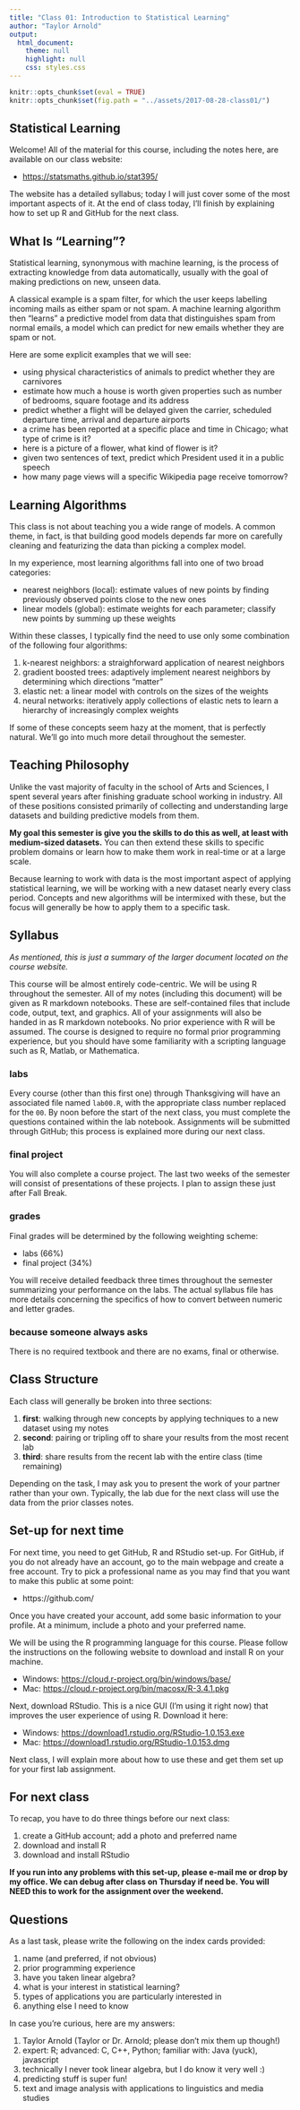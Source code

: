 ```yaml
---
title: "Class 01: Introduction to Statistical Learning"
author: "Taylor Arnold"
output:
  html_document:
    theme: null
    highlight: null
    css: styles.css
---
```


```r
knitr::opts_chunk$set(eval = TRUE)
knitr::opts_chunk$set(fig.path = "../assets/2017-08-28-class01/")
```

## Statistical Learning

Welcome! All of the material for this course, including the
notes here, are available on our class website:

- [https://statsmaths.github.io/stat395/](https://statsmaths.github.io/stat395/)

The website has a detailed syllabus; today I will just cover some of the
most important aspects of it. At the end of class today, I'll finish by
explaining how to set up R and GitHub for the next class.

## What Is "Learning"?

Statistical learning, synonymous with machine learning, is the process
of extracting knowledge from data automatically, usually with the goal
of making predictions on new, unseen data.

A classical example is a spam filter, for which the user keeps labelling
incoming mails as either spam or not spam. A machine learning algorithm
then "learns" a predictive model from data that distinguishes spam from
normal emails, a model which can predict for new emails whether they
are spam or not.

Here are some explicit examples that we will see:

- using physical characteristics of animals to predict whether
they are carnivores
- estimate how much a house is worth given properties such as
number of bedrooms, square footage and its address
- predict whether a flight will be delayed given the carrier,
scheduled departure time, arrival and departure airports
- a crime has been reported at a specific place and time in
Chicago; what type of crime is it?
- here is a picture of a flower, what kind of flower is it?
- given two sentences of text, predict which President used it
in a public speech
- how many page views will a specific Wikipedia page receive
tomorrow?

## Learning Algorithms

This class is not about teaching you a wide range of models.
A common theme, in fact, is that building good models depends
far more on carefully cleaning and featurizing the data than
picking a complex model.

In my experience, most learning algorithms fall into one of
two broad categories:

- nearest neighbors (local): estimate values of new points by
finding previously observed points close to the new ones
- linear models (global): estimate weights for each parameter;
classify new points by summing up these weights

Within these classes, I typically find the need to use only
some combination of the following four algorithms:

1. k-nearest neighbors: a straighforward application of
nearest neighbors
1. gradient boosted trees: adaptively implement nearest
neighbors by determining which directions "matter"
1. elastic net: a linear model with controls on the sizes of the
weights
1. neural networks: iteratively apply collections of elastic
nets to learn a hierarchy of increasingly complex weights

If some of these concepts seem hazy at the moment, that is
perfectly natural. We'll go into much more detail throughout
the semester.

## Teaching Philosophy

Unlike the vast majority of faculty in the school of Arts and
Sciences, I spent several years after finishing graduate school
working in industry. All of these positions consisted primarily
of collecting and understanding large datasets and building
predictive models from them.

**My goal this semester is give you the skills to do this as well,
at least with medium-sized datasets.** You can then extend
these skills to specific problem domains or learn how to make
them work in real-time or at a large scale.

Because learning to work with data is the most important aspect
of applying statistical learning, we will be working with a
new dataset nearly every class period. Concepts and new
algorithms will be intermixed with these, but the focus will
generally be how to apply them to a specific task.

## Syllabus

*As mentioned, this is just a summary of the larger document located
on the course website.*

This course will be almost entirely code-centric. We will be using R
throughout the semester. All of my notes (including this document) will be
given as R markdown notebooks. These are self-contained files that include
code, output, text, and graphics. All of your assignments will also be
handed in as R markdown notebooks. No prior experience with R will be
assumed. The course is designed to require no formal prior programming
experience, but you should have some familiarity with a scripting
language such as R, Matlab, or Mathematica.

### labs

Every course (other than this first one) through Thanksgiving will
have an associated file named `lab00.R`, with the appropriate
class number replaced for the `00`.
By noon before the start of the next class, you must complete the
questions contained within the lab notebook. Assignments will be
submitted through GitHub; this process is explained more during
our next class.

### final project

You will also complete a course project. The last two weeks of the
semester will consist of presentations of these projects. I plan to
assign these just after Fall Break.

### grades

Final grades will be determined by the following weighting scheme:

- labs (66%)
- final project (34%)

You will receive detailed feedback three times throughout the
semester summarizing your performance on the labs. The actual
syllabus file has more details concerning the specifics of
how to convert between numeric and letter grades.

### because someone always asks

There is no required textbook and there are no exams, final or
otherwise.

## Class Structure

Each class will generally be broken into three sections:

1. **first**: walking through new concepts by applying
techniques to a new dataset using my notes
2. **second**: pairing or tripling off to share your
results from the most recent lab
3. **third**: share results from the recent lab with
the entire class (time remaining)

Depending on the task, I may ask you to present the work
of your partner rather than your own. Typically, the lab
due for the next class will use the data from the prior
classes notes.

## Set-up for next time

For next time, you need to get GitHub, R and RStudio set-up.
For GitHub, if you do not already have an account, go to the main
webpage and create a free account. Try to pick a professional name
as you may find that you want to make this public at some point:

- https://github.com/

Once you have created your account, add some basic information
to your profile. At a minimum, include a photo and your preferred
name.

We will be using the R programming language for this course. Please follow
the instructions on the following website to download and install R on
your machine.

- Windows: [https://cloud.r-project.org/bin/windows/base/](https://cloud.r-project.org/bin/windows/base/)
- Mac: [https://cloud.r-project.org/bin/macosx/R-3.4.1.pkg](https://cloud.r-project.org/bin/macosx/R-3.4.1.pkg)

Next, download RStudio. This is a nice GUI (I'm using it right now) that
improves the user experience of using R. Download it here:

- Windows: [https://download1.rstudio.org/RStudio-1.0.153.exe](https://download1.rstudio.org/RStudio-1.0.153.exe)
- Mac: [https://download1.rstudio.org/RStudio-1.0.153.dmg](https://download1.rstudio.org/RStudio-1.0.153.dmg)

Next class, I will explain more about how to use these and
get them set up for your first lab assignment.

## For next class

To recap, you have to do three things before our next class:

1. create a GitHub account; add a photo and preferred name
2. download and install R
3. download and install RStudio

**If you run into any problems with this set-up, please e-mail
me or drop by my office. We can debug after class on Thursday
if need be. You will NEED this to work for the assignment over
the weekend.**

## Questions

As a last task, please write the following on the index cards provided:

1. name (and preferred, if not obvious)
2. prior programming experience
3. have you taken linear algebra?
4. what is your interest in statistical learning?
5. types of applications you are particularly interested in
6. anything else I need to know

In case you're curious, here are my answers:

1. Taylor Arnold (Taylor or Dr. Arnold; please don't mix them up though!)
2. expert: R; advanced: C, C++, Python; familiar with: Java (yuck), javascript
3. technically I never took linear algebra, but I do know it very well :)
4. predicting stuff is super fun!
5. text and image analysis with applications to linguistics and media studies

